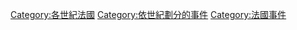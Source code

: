 [[Category:各世紀法國|Category:各世紀法國]]
[[Category:依世紀劃分的事件|Category:依世紀劃分的事件]]
[[Category:法國事件|Category:法國事件]]